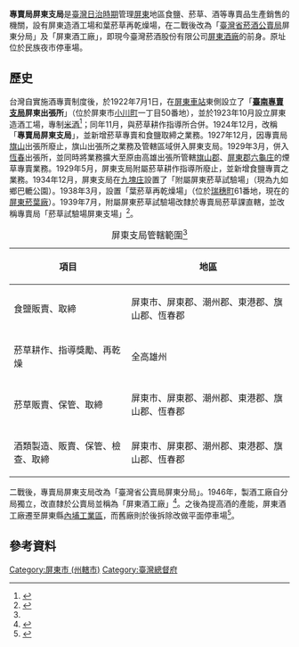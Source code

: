 {{coord|22.668756|N|120.492571|E|scale:10000|display=title}}'''專賣局屏東支局'''是[[臺灣日治時期|臺灣日治時期]]管理[[屏東縣|屏東]]地區食鹽、菸草、酒等專賣品生產銷售的機關，設有屏東造酒工場和葉菸草再乾燥場，在二戰後改為「[[臺灣省菸酒公賣局|臺灣省菸酒公賣局]]屏東分局」及「屏東酒工廠」，即現今臺灣菸酒股份有限公司[[屏東酒廠|屏東酒廠]]的前身。原址位於民族夜市停車場。

== 歷史 ==
台灣自實施酒專賣制度後，於1922年7月1日，在[[屏東車站|屏東車站]]東側設立了「'''[[原臺灣總督府專賣局臺南出張所|臺南專賣支局]]屏東出張所'''」（位於屏東市[[小川町_(屏東市)|小川町]]一丁目50番地），並於1923年10月設立屏東造酒工場，專制[[米酒|米酒]]<ref>{{Cite book|title=臺灣酒專賣史　上卷|last=臺灣總督府專賣局|year=1941-07-01}}</ref>；同年11月，與菸草耕作指導所合併。1924年12月，改稱「'''專賣局屏東支局'''」，並新增菸草專賣和食鹽取締之業務。1927年12月，因專賣局[[旗山區|旗山]]出張所廢止，旗山出張所之業務及管轄區域併入屏東支局。1929年3月，併入[[恆春鎮|恆春]]出張所，並同時將業務擴大至原由高雄出張所管轄[[旗山郡|旗山郡]]、[[屏東郡|屏東郡]][[六龜庄|六龜庄]]的煙草專賣業務。1929年5月，屏東支局附屬菸草耕作指導所廢止，並新增食鹽專賣之業務。1934年12月，屏東支局在[[九塊庄|九塊庄]]設置了「附屬屏東菸草試驗場」（現為九如鄉巴轆公園）。1938年3月，設置「葉菸草再乾燥場」（位於[[瑞穗町_(屏東市)|瑞穗町]]61番地，現在的[[屏東菸葉廠|屏東菸葉廠]]）。1939年7月，附屬屏東菸草試驗場改隸於專賣局菸草課直轄，並改稱專賣局「菸草試驗場屏東支場」<ref name=":0">{{Cite web|title=昭和十四年度年報事業概況書 專賣局屏東支局|url=https://onlinearchives.th.gov.tw/index.php?act=Display/image/463363=v=xvuI#34J|author=臺灣總督府專賣局|date=1939|publisher=國史館臺灣文獻館}}</ref>。
{| class="wikitable"
|+屏東支局管轄範圍<ref name=":0" />
!項目
!地區
|-
|食鹽販賣、取締
|屏東市、屏東郡、潮州郡、東港郡、旗山郡、恆春郡
|-
|菸草耕作、指導獎勵、再乾燥
|全高雄州
|-
|菸草販賣、保管、取締
|屏東市、屏東郡、潮州郡、東港郡、旗山郡、恆春郡
|-
|酒類製造、販賣、保管、檢查、取締
|屏東市、屏東郡、潮州郡、東港郡、旗山郡、恆春郡
|}
二戰後，專賣局屏東支局改為「臺灣省公賣局屏東分局」。1946年，製酒工廠自分局獨立，改直隸於公賣局並稱為「屏東酒工廠」<ref>{{Cite web|title=歷史沿革|url=https://event.ttl.com.tw/pt/about/01main.aspx?cateid=155|publisher=屏東酒廠|access-date=2021-04-01|archive-date=2021-01-18|archive-url=https://web.archive.org/web/20210118200906/https://event.ttl.com.tw/pt/about/01main.aspx?cateid=155|dead-url=no}}</ref>。之後為提高酒的產能，屏東酒工廠遷至屏東縣[[內埔工業區|內埔工業區]]，而舊廠則於後拆除改做平面停車場<ref>{{Cite web|title=擴大夜市、百貨商圈 屏東舊酒廠立體停車場動土|url=https://news.ltn.com.tw/news/life/breakingnews/3172750|date=2020-05-21|publisher=自由時報|access-date=2021-04-01|archive-date=2021-01-31|archive-url=https://web.archive.org/web/20210131155012/https://news.ltn.com.tw/news/life/breakingnews/3172750|dead-url=no}}</ref>。

== 參考資料 ==
<references />

{{臺灣總督府專賣局}}
[[Category:屏東市_(州轄市)|Category:屏東市 (州轄市)]]
[[Category:臺灣總督府|Category:臺灣總督府]]